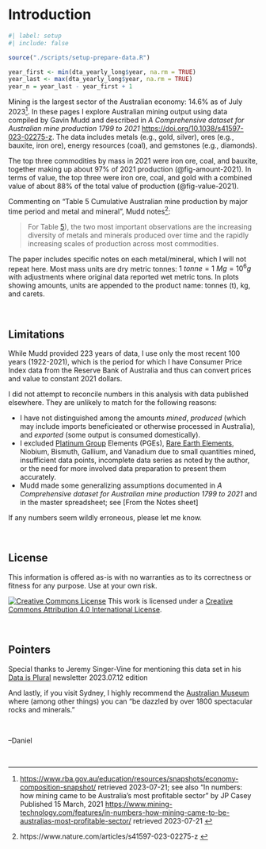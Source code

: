 # Introduction {.unnumbered}

```r
#| label: setup
#| include: false

source("./scripts/setup-prepare-data.R")

year_first <- min(dta_yearly_long$year, na.rm = TRUE)
year_last <- max(dta_yearly_long$year, na.rm = TRUE)
year_n = year_last - year_first + 1

```

Mining is the largest sector of the Australian economy: 14.6% as of July 2023^[<https://www.rba.gov.au/education/resources/snapshots/economy-composition-snapshot/> retrieved 2023-07-21; see also "In numbers: how mining came to be Australia’s most profitable sector" by JP Casey Published 15 March, 2021 <https://www.mining-technology.com/features/in-numbers-how-mining-came-to-be-australias-most-profitable-sector/> retrieved 2023-07-21 ]. In these pages I explore Australian mining output using data compiled by Gavin Mudd and described in *A Comprehensive dataset for Australian mine production 1799 to 2021* <https://doi.org/10.1038/s41597-023-02275-z>. The data includes metals (e.g., gold, silver), ores (e.g., bauxite, iron ore), energy resources (coal), and gemstones (e.g., diamonds).

The top three commodities by mass in 2021 were iron ore, coal, and bauxite, together making up about 97% of 2021 production (@fig-amount-2021). In terms of value, the top three were iron ore, coal, and gold with a combined value of about 88% of the total value of production (@fig-value-2021).

Commenting on "Table 5 Cumulative Australian mine production by major time period and metal and mineral", Mudd notes^[https://www.nature.com/articles/s41597-023-02275-z ]:

>For Table [5](https://www.nature.com/articles/s41597-023-02275-z/tables/5)), the two most important observations are the increasing diversity of metals and minerals produced over time and the rapidly increasing scales of production across most commodities.

The paper includes specific notes on each metal/mineral, which I will not repeat here. Most mass units are dry metric tonnes: $1\ tonne = 1\ Mg = 10^6 g$ with adjustments where original data reported wet metric tons. In plots showing amounts, units are appended to the product name: tonnes (t), kg, and carets.

<br>

## Limitations

While Mudd provided 223 years of data, I use only the most recent 100 years (1922-2021), which is the period for which I have Consumer Price Index data from the Reserve Bank of Australia and thus can convert prices and value to constant 2021 dollars.

I did not attempt to reconcile numbers in this analysis with data published elsewhere. They are unlikely to match for the following reasons:

* I have not distinguished among the amounts *mined*, *produced* (which may include imports beneficieated or otherwise processed in Australia), and *exported* (some output is consumed domestically).
* I excluded [Platinum Group](https://en.wikipedia.org/wiki/Platinum_group) Elements (PGEs), [Rare Earth Elements](https://en.wikipedia.org/wiki/Rare-earth_element), Niobium, Bismuth, Gallium, and Vanadium due to small quantities mined, insufficient data points, incomplete data series as noted by the author, or the need for more involved data preparation to present them accurately.
* Mudd made some generalizing assumptions documented in *A Comprehensive dataset for Australian mine production 1799 to 2021* and in the master spreadsheet; see [From the Notes sheet]

If any numbers seem wildly erroneous, please let me know.

<br>

## License

This information is offered as-is with no warranties as to its correctness or fitness for any purpose. Use at your own risk.

<a rel="license" href="http://creativecommons.org/licenses/by/4.0/"><img alt="Creative Commons License" style="border-width:0" src="https://i.creativecommons.org/l/by/4.0/88x31.png" /></a> This work is licensed under a <a rel="license" href="http://creativecommons.org/licenses/by/4.0/">Creative Commons Attribution 4.0 International License</a>.

<br>

## Pointers

Special thanks to Jeremy Singer-Vine for mentioning this data set in his [Data is Plural](https://www.data-is-plural.com) newsletter 2023.07.12 edition

And lastly, if you visit Sydney, I highly recommend the [Australian Museum](https://australian.museum/exhibition/minerals/) where (among other things) you can "be dazzled by over 1800 spectacular rocks and minerals." 

<br>

--Daniel

<br>
